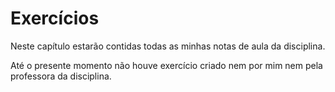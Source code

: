 # Exercícios

Neste capítulo estarão contidas todas as minhas notas de aula da disciplina.

Até o presente momento não houve exercício criado nem por mim nem pela professora da disciplina.